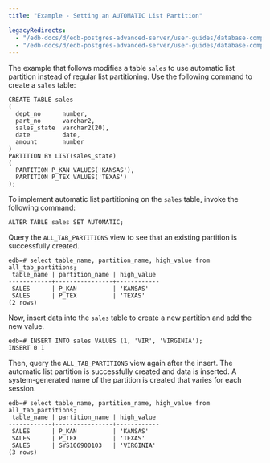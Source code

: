 ```yaml
---
title: "Example - Setting an AUTOMATIC List Partition"

legacyRedirects:
  - "/edb-docs/d/edb-postgres-advanced-server/user-guides/database-compatibility-table-partitioning-guide/13/example_setting_an_automatic_list_partition.html"
  - "/edb-docs/d/edb-postgres-advanced-server/user-guides/database-compatibility-table-partitioning-guide/latest/example_setting_an_automatic_list_partition.html"
---
```


<div id="example_setting_an_automatic_list_partition" class="registered_link"></div>

The example that follows modifies a table `sales` to use automatic list partition instead of regular list partitioning. Use the following command to create a `sales` table:

```text
CREATE TABLE sales
(
  dept_no      number,
  part_no      varchar2,
  sales_state  varchar2(20),
  date         date,
  amount       number
)
PARTITION BY LIST(sales_state)
(
  PARTITION P_KAN VALUES('KANSAS'),
  PARTITION P_TEX VALUES('TEXAS')
);
```

To implement automatic list partitioning on the `sales` table, invoke the following command:

```text
ALTER TABLE sales SET AUTOMATIC;
```

Query the `ALL_TAB_PARTITIONS` view to see that an existing partition is successfully created.

```text
edb=# select table_name, partition_name, high_value from all_tab_partitions;
 table_name | partition_name | high_value
------------+----------------+------------
 SALES      | P_KAN          | 'KANSAS'
 SALES      | P_TEX          | 'TEXAS'
(2 rows)
```

Now, insert data into the `sales` table to create a new partition and add the new value.

```text
edb=# INSERT INTO sales VALUES (1, 'VIR', 'VIRGINIA');
INSERT 0 1
```

Then, query the `ALL_TAB_PARTITIONS` view again after the insert. The automatic list partition is successfully created and data is inserted. A system-generated name of the partition is created that varies for each session.

```text
edb=# select table_name, partition_name, high_value from all_tab_partitions;
 table_name | partition_name | high_value
------------+----------------+------------
 SALES      | P_KAN          | 'KANSAS'
 SALES      | P_TEX          | 'TEXAS'
 SALES      | SYS106900103   | 'VIRGINIA'
(3 rows)
```
